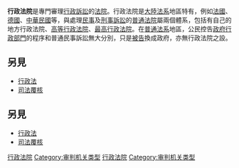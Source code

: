 {{legal}}
'''行政法院'''是專門審理[[行政訴訟|行政訴訟]]的[[法院|法院]]。行政法院是[[大陸法系|大陸法系]]地區特有，例如[[法國|法國]]、[[德國|德國]]、[[中華民國|中華民國]]等，與處理[[民事訴訟|民事]]及[[刑事訴訟|刑事訴訟]]的[[普通法院|普通法院]]屬兩個體系，包括有自己的地方行政法院、[[高等行政法院|高等行政法院]]、[[最高行政法院|最高行政法院]]。在[[普通法系|普通法系]]地區，公民控告[[政府|政府]][[行政部門|行政部門]]的程序和普通民事訴訟無大分別，只是[[被告|被告]]換成政府，亦無行政法院之設。

==另見==
{{Wikisource|行政法院組織法}}
*[[行政法|行政法]]
*[[司法覆核|司法覆核]]

{{law-stub}}

[[Category:行政法院|]]
[[Category:审判机关类型|Category:审判机关类型]]

==另見==
{{Wikisource|行政法院組織法}}
*[[行政法|行政法]]
*[[司法覆核|司法覆核]]

{{law-stub}}

[[Category:行政法院|]]
[[Category:审判机关类型|Category:审判机关类型]]